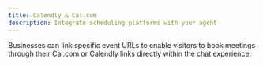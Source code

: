 ```yaml
---
title: Calendly & Cal.com
description: Integrate scheduling platforms with your agent
---
```


Businesses can link specific event URLs to enable visitors to book meetings through their Cal.com or Calendly links directly within the chat experience.